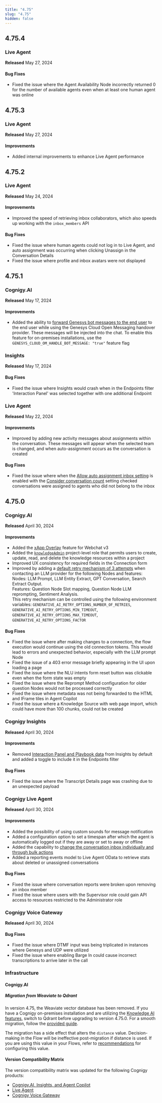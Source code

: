 ```yaml
---
title: "4.75"
slug: "4.75"
hidden: false
---
```



<ReleaseNotesUpdateForSocketioWebchatEndpoints/>

<ReleaseNotesFeatureRemoval/>

<ReleaseNotesWeaviateToQdrant/>

## 4.75.4

### Live Agent

**Released** May 27, 2024

#### Bug Fixes

- Fixed the issue where the Agent Availability Node incorrectly returned 0 for the number of available agents even when at least one human agent was online

## 4.75.3

### Live Agent

**Released** May 27, 2024

#### Improvements

- Added internal improvements to enhance Live Agent performance

## 4.75.2

### Live Agent

**Released** May 24, 2024

#### Improvements

- Improved the speed of retrieving inbox collaborators, which also speeds up working with the `inbox_members` API

#### Bug Fixes

- Fixed the issue where human agents could not log in to Live Agent, and auto assignment was occurring when clicking Unassign in the Conversation Details
- Fixed the issue where profile and inbox avatars were not displayed

## 4.75.1

### Cognigy.AI

**Released** May 17, 2024

#### Improvements

- Added the ability to [forward Genesys bot messages to the end user](/ai/escalate/handover-reference/genesys-cloud-open-messaging) to the end user while using the Genesys Cloud Open Messaging handover provider. These messages will be injected into the chat. To enable this feature for on-premises installations, use the `GENESYS_CLOUD_OM_HANDLE_BOT_MESSAGE: "true"` feature flag

### Insights

**Released** May 17, 2024

#### Bug Fixes

- Fixed the issue where Insights would crash when in the Endpoints filter 'Interaction Panel' was selected together with one additional Endpoint

### Live Agent

**Released** May 22, 2024

#### Improvements

- Improved by adding new activity messages about assignments within the conversation. These messages will appear when the selected team is changed, and when auto-assignment occurs as the conversation is created

#### Bug Fixes

- Fixed the issue where when the [Allow auto assignment inbox setting](https://docs.cognigy.com/live-agent/conversation/conversation-routing/automatic-mode/#automatic-assignment) is enabled with the [Consider conversation count](https://docs.cognigy.com/live-agent/conversation/conversation-routing/automatic-mode/#additional-automatic-assignment-parameters) setting checked conversations were assigned to agents who did not belong to the inbox

## 4.75.0

### Cognigy.AI

**Released** April 30, 2024

#### Improvements

- Added the [xApp Overlay](/xApps/build/overlay) feature for Webchat v3
- Added the [`knowledgeAdmin`](/ai/administer/access/members#project-roles) project-level role that permits users to create, update, read, and delete the knowledge resources within a project
- Improved UX consistency for required fields in the Connection form
- Improved by adding a [default retry mechanism of 3 attempts](/ai/agents/develop/gen-ai-and-llms/llms#retry-mechanism) when contacting an LLM provider for the following Nodes and features:<br/>
  Nodes: LLM Prompt, LLM Entity Extract, GPT Conversation, Search Extract Output.<br/>
  Features: Question Node Slot mapping, Question Node LLM reprompting, Sentiment Analysis.<br/>
  This retry mechanism can be controlled using the following environment variables: `GENERATIVE_AI_RETRY_OPTIONS_NUMBER_OF_RETRIES`, `GENERATIVE_AI_RETRY_OPTIONS_MIN_TIMEOUT`, `GENERATIVE_AI_RETRY_OPTIONS_MAX_TIMEOUT`, `GENERATIVE_AI_RETRY_OPTIONS_FACTOR`

#### Bug Fixes

- Fixed the issue where after making changes to a connection, the flow execution would continue using the old connection tokens. This would lead to errors and unexpected behavior, especially with the LLM prompt Node
- Fixed the issue of a 403 error message briefly appearing in the UI upon loading a page
- Fixed the issue where the NLU intents form reset button was clickable even when the form state was empty
- Fixed the issue where the Reprompt Method configuration for older question Nodes would not be processed correctly
- Fixed the issue where metadata was not being forwarded to the HTML and IFrame tiles in Agent Copilot
- Fixed the issue where a Knowledge Source with web page import, which could have more than 100 chunks, could not be created

### Cognigy Insights

**Released** April 30, 2024

#### Improvements

- Removed [Interaction Panel and Playbook data](/insights/global-filters) from Insights by default and added a toggle to include it in the Endpoints filter

#### Bug Fixes

- Fixed the issue where the Transcript Details page was crashing due to an unexpected payload

### Cognigy Live Agent

**Released** April 30, 2024

#### Improvements

- Added the possibility of using custom sounds for message notification
- Added a configuration option to set a timespan after which the agent is automatically logged out if they are away or set to away or offline
- Added the capability to [change the conversation inbox individually and through bulk actions](/live-agent/conversation/assign-conversations#change-inboxes)
- Added a reporting events model to Live Agent OData to retrieve stats about deleted or unassigned conversations

#### Bug Fixes

- Fixed the issue where conversation reports were broken upon removing an inbox member
- Fixed the issue where users with the Supervisor role could gain API access to resources restricted to the Administrator role

### Cognigy Voice Gateway

**Released** April 30, 2024

#### Bug Fixes

- Fixed the issue where DTMF input was being triplicated in instances where Genesys and UDP were utilized
- Fixed the issue where enabling Barge In could cause incorrect transcriptions to arrive later in the call

### Infrastructure

#### Cognigy.AI

##### Migration from Weaviate to Qdrant

In version 4.75, the Weaviate vector database has been removed. If you have a Cognigy on-premises installation and are utilizing the [Knowledge AI features](/ai/agents/develop/knowledge-ai/overview), switch to Qdrant before upgrading to version 4.75.0. For a smooth migration, follow the [provided guide](/ai/administer/installation/migration/from-weaviate-to-qdrant).

The migration has a side effect that alters the `distance` value. Decision-making in the Flow will be ineffective post-migration if distance is used. If you are using this value in your Flows, refer to [recommendations](/ai/agents/develop/knowledge-ai/distance-value-change-after-migration) for configuring this value.

#### Version Compatibility Matrix

The version compatibility matrix was updated for the following Cognigy products:

- [Cognigy.AI, Insights, and Agent Copilot](/ai/administer/installation/version-compatibility-matrix)
- [Live Agent](/live-agent/installation/deployment/version-compatibility-matrix)
- [Cognigy Voice Gateway](/voice-gateway/installation/version-compatibility-matrix)
